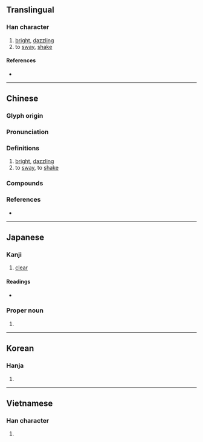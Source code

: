 {{also|晄}}
{{character info/new}}
==Translingual==

===Han character===
{{Han char|rn=72|rad=日|as=06|sn=10|four=60211|canj=AFMU|ids=⿱日光}}

# [[bright]], [[dazzling]]
# to [[sway]], [[shake]]

====References====
* {{Han ref|kx=0494.240|dkj=13891|dj=0860.010|hdz=21507.060|uh=6643|ud=26179|bh=AECC|bd=44748}}

----

==Chinese==
{{zh-forms}}

===Glyph origin===
{{Han etym}}

===Pronunciation===
{{zh-pron
|m=huǎng,huàng
|c=fong2
|mn=hóng/qz:hōng/qz:hǒng/qz,tw,xm:hóaⁿ/twv:hián
|mc=y
|oc=y
|cat=
}}
{{zh-attn-split}}

===Definitions===
{{zh-hanzi}}

# [[bright]], [[dazzling]]
# to [[sway]], to [[shake]]

===Compounds===
{{zh-der|亮晃晃|一晃眼|油晃晃|晃耀|白晃晃|明晃晃|晃朗|精晃晃|虛晃一招}}
{{zh-der|一搖三晃|一晃|晃悠|晃晃悠悠|搖搖晃晃|晃動|晃來晃去|晃晃蕩蕩|晃蕩|東轉西晃|搖頭晃腦|晃搖|打晃兒|晃腦}}

===References===
* {{R:twedu|A01797}}

----

==Japanese==

===Kanji===
{{ja-kanji|grade=n|rs=日06}}

# [[clear]]

====Readings====
* {{ja-readings|goon=[[おう]] (ō)|kanon=[[こう]] (kō)|kun=[[あきらか]] (akiraka)}}

===Proper noun===
{{ja-pos|あきら|proper}}

# {{given name|male|lang=ja|sort=あきら}}

----

==Korean==

===Hanja===
{{ko-hanja|hangeul=황|eumhun=|rv=hwang|mr=hwang|y=hwang}}

# {{defn|lang=ko|sort=日06}}

----

==Vietnamese==

===Han character===
{{vi-hantu|[[quáng]], [[hoảng]], [[quàng]]|rs=日06}}

# {{defn|lang=vi}}